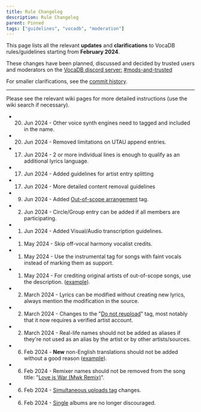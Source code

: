 ---
title: Rule Changelog
description: Rule Changelog
parent: Pinned
tags: ["guidelines", "vocadb", "moderation"]
---

This page lists all the relevant **updates** and **clarifications** to VocaDB rules/guidelines starting from **February 2024**.

These changes have been planned, discussed and decided by trusted users and moderators on the [VocaDB discord server:](https://discord.com/invite/3bwXQNXKCz) [#mods-and-trusted](https://discord.com/channels/309072240639737866/797103264655081492)

For smaller clarifications, see the [commit history](https://github.com/VocaDB/Wiki/commits/main/).

----

Please see the relevant wiki pages for more detailed instructions (use the wiki search if necessary).

- 20. Jun 2024 - Other voice synth engines need to tagged and included in the name.
- 20. Jun 2024 - Removed limitations on UTAU append entries. 
- 17. Jun 2024 - 2 or more individual lines is enough to qualify as an additional lyrics language.
- 17. Jun 2024 - Added guidelines for artist entry splitting
- 17. Jun 2024 - More detailed content removal guidelines
- 9. Jun 2024 - Added [Out-of-scope arrangement](https://vocadb.net/T/10594) tag.
- 2. Jun 2024 - Circle/Group entry can be added if all members are participating.
- 1. Jun 2024 - Added Visual/Audio transcription guidelines. 
- 1. May 2024 - Skip off-vocal harmony vocalist credits.
- 1. May 2024 - Use the instrumental tag for songs with faint vocals instead of marking them as support.
- 1. May 2024 - For crediting original artists of out-of-scope songs, use the description. ([example](https://vocadb.net/S/604363)). 
- 2. March 2024 - Lyrics can be modified without creating new lyrics, always mention the modification in the source. 
- 2. March 2024 - Changes to the "[Do not reupload](https://vocadb.net/T/1695)" tag, most notably that it now requires a verified artist account.
- 2. March 2024 - Real-life names should not be added as aliases if they're not used as an alias by the artist or by other artists/sources. 
- 6. Feb 2024 - **New** non-English translations should not be added without a good reason ([example](https://vocadb.net/S/68814)).
- 6. Feb 2024 - Remixer names should not be removed from the song title: "[Love is War (Mwk Remix)](https://vocadb.net/S/124577)".
- 6. Feb 2024 - [Simultaneous uploads tag]((https://vocadb.net/T/4946/simultaneous-upload)) changes.
- 6. Feb 2024 - [Single](https://vocadb.net/T/7539) albums are no longer discouraged.